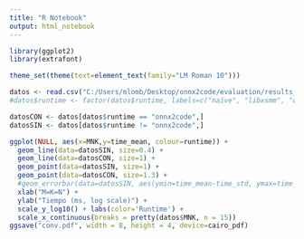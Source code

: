 ```yaml
---
title: "R Notebook"
output: html_notebook
---
```


```r
library(ggplot2)
library(extrafont)

theme_set(theme(text=element_text(family="LM Roman 10")))
```

```r
datos <- read.csv("C:/Users/mlomb/Desktop/onnx2code/evaluation/results_conv/6th.csv")
#datos$runtime <- factor(datos$runtime, labels=c("naïve", "libxsmm", "onnx2code", "onnxruntime", "tensorflow"))

datosCON <- datos[datos$runtime == "onnx2code",]
datosSIN <- datos[datos$runtime != "onnx2code",]
```


```r
ggplot(NULL, aes(x=MNK,y=time_mean, colour=runtime)) +
  geom_line(data=datosSIN, size=0.4) +
  geom_line(data=datosCON, size=1) +
  geom_point(data=datosSIN, size=1) +
  geom_point(data=datosCON, size=1.3) +
  #geom_errorbar(data=datosSIN, aes(ymin=time_mean-time_std, ymax=time_mean+time_std)) +
  xlab("M=K=N") +
  ylab("Tiempo (ms, log scale)") +
  scale_y_log10() + labs(color='Runtime') +
  scale_x_continuous(breaks = pretty(datos$MNK, n = 15)) 
ggsave("conv.pdf", width = 8, height = 4, device=cairo_pdf)
```


